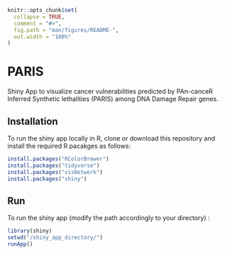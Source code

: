

<!-- README.md is generated from README.Rmd. Please edit that file -->

```r
knitr::opts_chunk$set(
  collapse = TRUE,
  comment = "#>",
  fig.path = "man/figures/README-",
  out.width = "100%"
)
```

# PARIS

<!-- badges: start -->
<!-- badges: end -->

Shiny App to visualize cancer vulnerabilities predicted by PAn-canceR Inferred Synthetic lethalities (PARIS) among DNA Damage Repair genes.

## Installation

To run the shiny app locally in R, clone or download this repository and install the required R pacakges as follows:

```r
install.packages("RColorBrewer")
install.packages("tidyverse")
install.packages("visNetwork")
install.packages("shiny")
```

## Run

To run the shiny app (modify the path accordingly to your directory) :

```r
library(shiny)
setwd("/shiny_app_directory/")
runApp()
```

